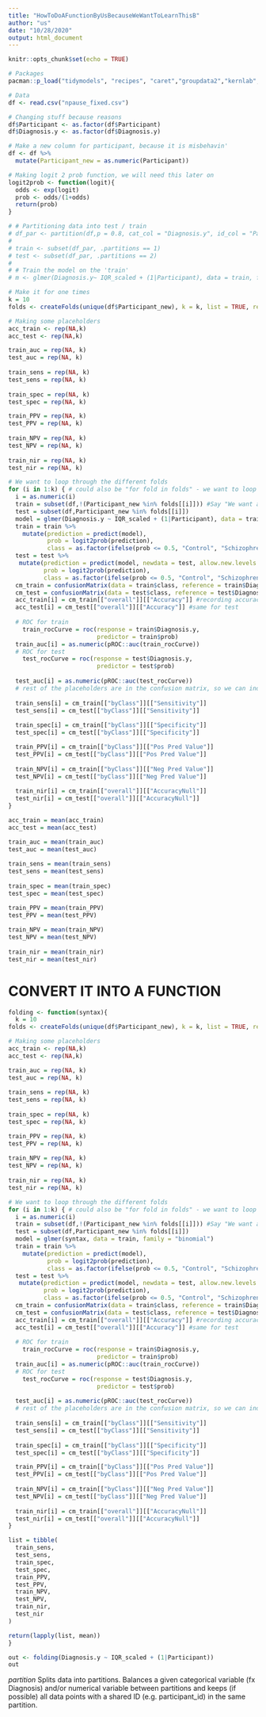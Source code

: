 ```yaml
---
title: "HowToDoAFunctionByUsBecauseWeWantToLearnThisB"
author: "us"
date: "10/28/2020"
output: html_document
---
```


```r
knitr::opts_chunk$set(echo = TRUE)
```

```r
# Packages
pacman::p_load("tidymodels", "recipes", "caret","groupdata2","kernlab", "yardstick","knitr","Metrics", "pROC")

# Data
df <- read.csv("npause_fixed.csv")

# Changing stuff because reasons
df$Participant <- as.factor(df$Participant)
df$Diagnosis.y <- as.factor(df$Diagnosis.y)

# Make a new column for participant, because it is misbehavin'
df <- df %>% 
  mutate(Participant_new = as.numeric(Participant))

# Making logit 2 prob function, we will need this later on
logit2prob <- function(logit){
  odds <- exp(logit)
  prob <- odds/(1+odds)
  return(prob)
}
```

```r
# # Partitioning data into test / train
# df_par <- partition(df,p = 0.8, cat_col = "Diagnosis.y", id_col = "Participant", list_out = F)
# 
# train <- subset(df_par, .partitions == 1)
# test <- subset(df_par, .partitions == 2)
# 
# # Train the model on the 'train'
# m <- glmer(Diagnosis.y~ IQR_scaled + (1|Participant), data = train, family = "binomial")
```

```r
# Make it for one times
k = 10 
folds <- createFolds(unique(df$Participant_new), k = k, list = TRUE, returnTrain = FALSE)

# Making some placeholders
acc_train <- rep(NA,k)
acc_test <- rep(NA,k)

train_auc = rep(NA, k)
test_auc = rep(NA, k)
  
train_sens = rep(NA, k)
test_sens = rep(NA, k)
  
train_spec = rep(NA, k)
test_spec = rep(NA, k)

train_PPV = rep(NA, k)
test_PPV = rep(NA, k)
  
train_NPV = rep(NA, k)
test_NPV = rep(NA, k)
  
train_nir = rep(NA, k)
test_nir = rep(NA, k)

# We want to loop through the different folds
for (i in 1:k) { # could also be "for fold in folds" - we want to loop through all folds = all of k
  i = as.numeric(i)
  train = subset(df,!(Participant_new %in% folds[[i]])) #Say "We want all the participants that are NOT in the 'current' fold to belong to our train-subset."
  test = subset(df,Participant_new %in% folds[[i]])
  model = glmer(Diagnosis.y ~ IQR_scaled + (1|Participant), data = train, family = "binomial")
  train = train %>% 
    mutate(prediction = predict(model),
           prob = logit2prob(prediction),
           class = as.factor(ifelse(prob <= 0.5, "Control", "Schizophrenia")))
  test = test %>% 
   mutate(prediction = predict(model, newdata = test, allow.new.levels = TRUE), #It complains when not including it because the model is fit to train-data, which is in this case 1273 obs long, and the test set is not that size. We need to allow new levels in order to let it make predictions on that data.
          prob = logit2prob(prediction),
          class = as.factor(ifelse(prob <= 0.5, "Control", "Schizophrenia")))
  cm_train = confusionMatrix(data = train$class, reference = train$Diagnosis.y, positive = "Schizophrenia")
  cm_test = confusionMatrix(data = test$class, reference = test$Diagnosis.y, positive = "Schizophrenia")
  acc_train[i] = cm_train[["overall"]][["Accuracy"]] #recording accuracy train in the placeholder we made before
  acc_test[i] = cm_test[["overall"]][["Accuracy"]] #same for test
  
  # ROC for train
    train_rocCurve = roc(response = train$Diagnosis.y,
                         predictor = train$prob)
  train_auc[i] = as.numeric(pROC::auc(train_rocCurve))
  # ROC for test
    test_rocCurve = roc(response = test$Diagnosis.y,
                         predictor = test$prob)
    
  test_auc[i] = as.numeric(pROC::auc(test_rocCurve))
  # rest of the placeholders are in the confusion matrix, so we can index from here: 
  
  train_sens[i] = cm_train[["byClass"]][["Sensitivity"]]
  test_sens[i] = cm_test[["byClass"]][["Sensitivity"]]
  
  train_spec[i] = cm_train[["byClass"]][["Specificity"]]
  test_spec[i] = cm_test[["byClass"]][["Specificity"]]

  train_PPV[i] = cm_train[["byClass"]][["Pos Pred Value"]]
  test_PPV[i] = cm_test[["byClass"]][["Pos Pred Value"]]
  
  train_NPV[i] = cm_train[["byClass"]][["Neg Pred Value"]]
  test_NPV[i] = cm_test[["byClass"]][["Neg Pred Value"]]
  
  train_nir[i] = cm_train[["overall"]][["AccuracyNull"]]
  test_nir[i] = cm_test[["overall"]][["AccuracyNull"]]
}

acc_train = mean(acc_train)
acc_test = mean(acc_test)

train_auc = mean(train_auc)
test_auc = mean(test_auc)
  
train_sens = mean(train_sens)
test_sens = mean(test_sens)
  
train_spec = mean(train_spec)
test_spec = mean(test_spec)

train_PPV = mean(train_PPV)
test_PPV = mean(test_PPV)
  
train_NPV = mean(train_NPV)
test_NPV = mean(test_NPV)
  
train_nir = mean(train_nir)
test_nir = mean(test_nir)

```

# CONVERT IT INTO A FUNCTION
```r
folding <- function(syntax){
  k = 10 
folds <- createFolds(unique(df$Participant_new), k = k, list = TRUE, returnTrain = FALSE)

# Making some placeholders
acc_train <- rep(NA,k)
acc_test <- rep(NA,k)

train_auc = rep(NA, k)
test_auc = rep(NA, k)
  
train_sens = rep(NA, k)
test_sens = rep(NA, k)
  
train_spec = rep(NA, k)
test_spec = rep(NA, k)

train_PPV = rep(NA, k)
test_PPV = rep(NA, k)
  
train_NPV = rep(NA, k)
test_NPV = rep(NA, k)
  
train_nir = rep(NA, k)
test_nir = rep(NA, k)

# We want to loop through the different folds
for (i in 1:k) { # could also be "for fold in folds" - we want to loop through all folds = all of k
  i = as.numeric(i)
  train = subset(df,!(Participant_new %in% folds[[i]])) #Say "We want all the participants that are NOT in the 'current' fold to belong to our train-subset."
  test = subset(df,Participant_new %in% folds[[i]])
  model = glmer(syntax, data = train, family = "binomial")
  train = train %>% 
    mutate(prediction = predict(model),
           prob = logit2prob(prediction),
           class = as.factor(ifelse(prob <= 0.5, "Control", "Schizophrenia")))
  test = test %>% 
   mutate(prediction = predict(model, newdata = test, allow.new.levels = TRUE), #It complains when not including it because the model is fit to train-data, which is in this case 1273 obs long, and the test set is not that size. We need to allow new levels in order to let it make predictions on that data.
          prob = logit2prob(prediction),
          class = as.factor(ifelse(prob <= 0.5, "Control", "Schizophrenia")))
  cm_train = confusionMatrix(data = train$class, reference = train$Diagnosis.y, positive = "Schizophrenia")
  cm_test = confusionMatrix(data = test$class, reference = test$Diagnosis.y, positive = "Schizophrenia")
  acc_train[i] = cm_train[["overall"]][["Accuracy"]] #recording accuracy train in the placeholder we made before
  acc_test[i] = cm_test[["overall"]][["Accuracy"]] #same for test
  
  # ROC for train
    train_rocCurve = roc(response = train$Diagnosis.y,
                         predictor = train$prob)
  train_auc[i] = as.numeric(pROC::auc(train_rocCurve))
  # ROC for test
    test_rocCurve = roc(response = test$Diagnosis.y,
                         predictor = test$prob)
    
  test_auc[i] = as.numeric(pROC::auc(test_rocCurve))
  # rest of the placeholders are in the confusion matrix, so we can index from here: 
  
  train_sens[i] = cm_train[["byClass"]][["Sensitivity"]]
  test_sens[i] = cm_test[["byClass"]][["Sensitivity"]]
  
  train_spec[i] = cm_train[["byClass"]][["Specificity"]]
  test_spec[i] = cm_test[["byClass"]][["Specificity"]]

  train_PPV[i] = cm_train[["byClass"]][["Pos Pred Value"]]
  test_PPV[i] = cm_test[["byClass"]][["Pos Pred Value"]]
  
  train_NPV[i] = cm_train[["byClass"]][["Neg Pred Value"]]
  test_NPV[i] = cm_test[["byClass"]][["Neg Pred Value"]]
  
  train_nir[i] = cm_train[["overall"]][["AccuracyNull"]]
  test_nir[i] = cm_test[["overall"]][["AccuracyNull"]]
}

list = tibble(
  train_sens,
  test_sens,
  train_spec,
  test_spec,
  train_PPV,
  test_PPV,
  train_NPV,
  test_NPV,
  train_nir,
  test_nir
)

return(lapply(list, mean))
}

out <- folding(Diagnosis.y ~ IQR_scaled + (1|Participant))
out
```

*partition*
Splits data into partitions. Balances a given categorical variable (fx Diagnosis) and/or numerical variable between partitions and keeps (if possible) all data points with a shared ID (e.g. participant_id) in the same partition.

